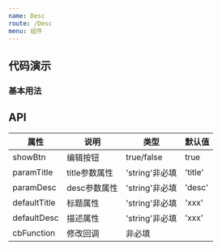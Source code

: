 ```yaml
---
name: Desc
route: /Desc
menu: 组件
---
```



## 代码演示

### 基本用法

<Playground>
  <Desc/>
</Playground>

## API

| 属性 | 说明     | 类型                                         | 默认值 |
| ---- | -------- | -------------------------------------------- | ------ |
| showBtn | 编辑按钮 | true/false | true |
| paramTitle | title参数属性 | 'string'非必填 | 'title' |
| paramDesc | desc参数属性 | 'string'非必填 | 'desc' |
| defaultTitle | 标题属性 | 'string'非必填 | 'xxx' |
| defaultDesc | 描述属性 | 'string'非必填 | 'xxx' |
| cbFunction | 修改回调 | 非必填 |  |